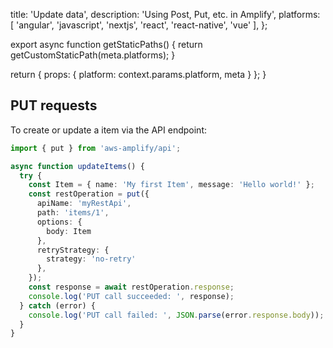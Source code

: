 
  title: 'Update data',
  description: 'Using Post, Put, etc. in Amplify',
  platforms: [
    'angular',
    'javascript',
    'nextjs',
    'react',
    'react-native',
    'vue'
  ],
};

export async function getStaticPaths() {
  return getCustomStaticPath(meta.platforms);
}

  return {
    props: {
      platform: context.params.platform,
      meta
    }
  };
}

## PUT requests

To create or update a item via the API endpoint:

```ts
import { put } from 'aws-amplify/api';

async function updateItems() {
  try {
    const Item = { name: 'My first Item', message: 'Hello world!' };
    const restOperation = put({
      apiName: 'myRestApi',
      path: 'items/1',
      options: {
        body: Item
      },
      retryStrategy: {
        strategy: 'no-retry'
      },
    });
    const response = await restOperation.response;
    console.log('PUT call succeeded: ', response);
  } catch (error) {
    console.log('PUT call failed: ', JSON.parse(error.response.body));
  }
}
```
